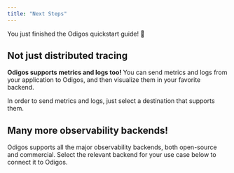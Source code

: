 ```yaml
---
title: "Next Steps"
---
```


You just finished the Odigos quickstart guide! 🎉

## Not just distributed tracing

**Odigos supports metrics and logs too!** You can send metrics and logs from your
application to Odigos, and then visualize them in your favorite backend.

In order to send metrics and logs, just select a destination that supports them.

## Many more observability backends!

Odigos supports all the major observability backends, both open-source and commercial.
Select the relevant backend for your use case below to connect it to Odigos.

<CardGroup cols={4}>
  <Card title="AWS S3" href="/backends/awss3" />
  <Card title="Azure Blob Storage" href="/backends/azureblob" />
  <Card title="Coralogix" href="/backends/coralogix" />
  <Card title="Datadog" href="/backends/datadog" />
  <Card title="Elasticsearch" href="/backends/elasticsearch" />
  <Card title="Grafana Cloud Loki" href="/backends/grafanacloudloki" />
  <Card title="Grafana Cloud Prometheus" href="/backends/grafanacloudprometheus" />
  <Card title="Grafana Cloud Tempo" href="/backends/grafanacloudtempo" />
  <Card title="Google Cloud Monitoring" href="/backends/googlecloud" />
  <Card title="Google Cloud Storage" href="/backends/gcs" />
  <Card title="Honeycomb" href="/backends/honeycomb" />
  <Card title="Jaeger" href="/backends/jaeger" />
  <Card title="Lightstep" href="/backends/lightstep" />
  <Card title="Loki" href="/backends/loki" />
  <Card title="Logz.io" href="/backends/logzio" />
  <Card title="New Relic" href="/backends/newrelic" />
  <Card title="OpenTelemetry" href="/backends/opentelemetry" />
  <Card title="OpsVerse" href="/backends/opsverse" />
  <Card title="Prometheus" href="/backends/prometheus" />
  <Card title="Qryn" href="/backends/qryn" />
  <Card title="Sentry" href="/backends/sentry" />
  <Card title="SigNoz" href="/backends/signoz" />
  <Card title="Splunk" href="/backends/splunk" />
  <Card title="Tempo" href="/backends/tempo" />
</CardGroup>